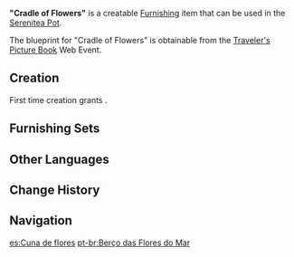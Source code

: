 {{Furnishing Infobox
|id             = 374403
|image          = Item Cradle of Flowers.png
|category       = Outdoor Furnishing
|subcategory    = Cabinet
|rarity         = 4
|adeptal_energy = 90
|load           = 130
|reduced_load   = 95
|description    = A highly original-looking flower basket with a pleasing appearance.<br />These baskets are filled with the appropriate amount of soil to better grow flowers within.<br />They say that every gardener and florist dreams of someday having their very own vibrant sea of flowers. As such, they must understand the unique traits of different flora. These flower baskets are one of the finest works created in their pursuit of this goal.
|blueprint      = [[Traveler's Picture Book]] Web Event
|event          = Traveler's Picture Book
}}
'''"Cradle of Flowers"''' is a creatable [[Furnishing]] item that can be used in the [[Serenitea Pot]].

The blueprint for "Cradle of Flowers" is obtainable from the [[Traveler's Picture Book]] Web Event.

==Creation==
First time creation grants {{Item|Trust|24|x=90}}.
{{Recipe
|type = Creation
|Cuihua Wood = 4
|Birch Wood = 4
|Fir Wood = 4
|time = 16h
|sort = Cuihua Wood,Birch Wood,Fir Wood
}}

==Furnishing Sets==
{{Craft Usage}}

==Other Languages==
{{Other Languages
|en      = "Cradle of Flowers"
|zhs     = 「花海的摇篮」
|zhs_rm  = "Huāhǎi De Yáolán"
|zht     = 「花海的搖籃」
|zht_rm  = "Huāhǎi De Yáolán"
|zh_tl   = 
|ja      = 「花海のゆりかご」
|ja_rm   = Hanaumi no yuri kago
|ja_tl   = 
|ko      = 「꽃바다의 요람」
|ko_rm   = "Kkotbada-ui Yoram"
|ko_tl   = "A Cradle of Flowers Sea"
|es      = Cuna de flores
|es_tl   = Flower Cradle
|fr      = « Berceau de fleurs »
|fr_tl   = "Cradle of Flowers"
|ru      = Цветочная колыбель
|ru_tl   = 
|th      = ตะกร้าทุ่งดอกไม้
|th_rm   = Takra Thung Dokmai
|th_tl   = 
|vi      = Cội Nguồn Biển Hoa
|vi_tl   = 
|de      = „Wiege im Blumenmeer“
|de_tl   = "Cradle in the Flower Sea"
|id      = "Lahirnya Lautan Bunga"
|id_tl   = "Birth of the Sea of Flowers"
|pt      = "Berço das Flores do Mar"
|pt_tl   = 
}}

==Change History==
{{Change History|1.6}}

==Navigation==
{{Furnishing Navbox/Exterior|Outdoor Furnishing}}

[[es:Cuna de flores]]
[[pt-br:Berço das Flores do Mar]]